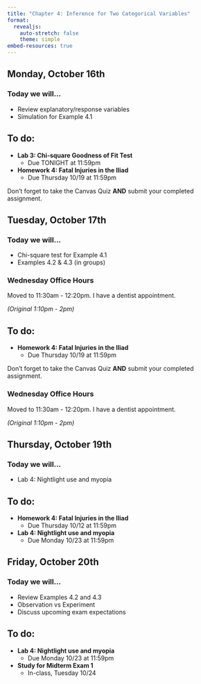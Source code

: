 ```yaml
---
title: "Chapter 4: Inference for Two Categorical Variables"
format: 
  revealjs:
    auto-stretch: false
    theme: simple
embed-resources: true
---
```


## Monday, October 16th
### Today we will...

+ Review explanatory/response variables
+ Simulation for Example 4.1

## To do:

+ **Lab 3: Chi-square Goodness of Fit Test**
  + Due TONIGHT at 11:59pm
  
+ **Homework 4: Fatal Injuries in the Iliad**
  + Due Thursday 10/19 at 11:59pm

::: callout-warning
Don't forget to take the Canvas Quiz **AND** submit your completed assignment.
:::

## Tuesday, October 17th
### Today we will...

+ Chi-square test for Example 4.1
+ Examples 4.2 & 4.3 (in groups)

::: callout-caution
### Wednesday Office Hours

Moved to 11:30am - 12:20pm. I have a dentist appointment.

*(Original 1:10pm - 2pm)*

:::

## To do:
  
+ **Homework 4: Fatal Injuries in the Iliad**
  + Due Thursday 10/19 at 11:59pm

::: callout-warning
Don't forget to take the Canvas Quiz **AND** submit your completed assignment.
:::
  
  
::: callout-caution
### Wednesday Office Hours

Moved to 11:30am - 12:20pm. I have a dentist appointment.

*(Original 1:10pm - 2pm)*

:::

## Thursday, October 19th
### Today we will...

+ Lab 4: Nightlight use and myopia

## To do:
  
+ **Homework 4: Fatal Injuries in the Iliad**
  + Due Thursday 10/12 at 11:59pm
  
+ **Lab 4: Nightlight use and myopia**
  + Due Monday 10/23 at 11:59pm
  
## Friday, October 20th
### Today we will...

+ Review Examples 4.2 and 4.3
+ Observation vs Experiment
+ Discuss upcoming exam expectations

## To do:
  
+ **Lab 4: Nightlight use and myopia**
  + Due Monday 10/23 at 11:59pm
  
+ **Study for Midterm Exam 1**
  + In-class, Tuesday 10/24
  
